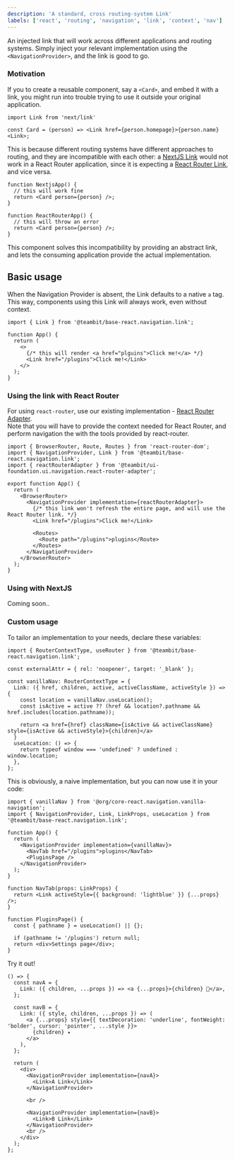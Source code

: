```yaml
---
description: 'A standard, cross routing-system Link'
labels: ['react', 'routing', 'navigation', 'link', 'context', 'nav']
---
```




An injected link that will work across different applications and routing systems.
Simply inject your relevant implementation using the `<NavigationProvider>`, and the link is good to go.

### Motivation

If you to create a reusable component, say a `<Card>`, and embed it with a link,
you might run into trouble trying to use it outside your original application.

```tsx
import Link from 'next/link'

const Card = (person) => <Link href={person.homepage}>{person.name}<Link>;
```

This is because different routing systems have different approaches to routing, and they are incompatible with each other:
a [NextJS Link](https://nextjs.org/docs/api-reference/next/link) would not work in a React Router application, since it is expecting a [React Router Link](https://v5.reactrouter.com/web/api/Link), and vice versa.

<div style={{display: 'flex', flexWrap: 'wrap', gap: 8}}>

```tsx
function NextjsApp() {
  // this will work fine
  return <Card person={person} />;
}
```

```tsx
function ReactRouterApp() {
  // this will throw an error
  return <Card person={person} />;
}
```

</div>

This component solves this incompatibility by providing an abstract link, and lets the consuming application provide the actual implementation.

## Basic usage

When the Navigation Provider is absent, the Link defaults to a native `a` tag.  
This way, components using this Link will always work, even without context.

```tsx
import { Link } from '@teambit/base-react.navigation.link';

function App() {
  return (
    <>
      {/* this will render <a href="plguins">Click me!</a> */}
      <Link href="/plugins">Click me!</Link>
    </>
  );
}
```

### Using the link with React Router

For using `react-router`, use our existing implementation - [React Router Adapter](https://bit.dev/teambit/ui-foundation/ui/navigation/react-router-adapter).  
Note that you will have to provide the context needed for React Router, and perform navigation the with the tools provided by react-router.

```tsx
import { BrowserRouter, Route, Routes } from 'react-router-dom';
import { NavigationProvider, Link } from '@teambit/base-react.navigation.link';
import { reactRouterAdapter } from '@teambit/ui-foundation.ui.navigation.react-router-adapter';

export function App() {
  return (
    <BrowserRouter>
      <NavigationProvider implementation={reactRouterAdapter}>
        {/* this link won't refresh the entire page, and will use the React Router link. */}
        <Link href="/plugins">Click me!</Link>

        <Routes>
          <Route path="/plugins">plugins</Route>
        </Routes>
      </NavigationProvider>
    </BrowserRouter>
  );
}
```

### Using with NextJS

Coming soon..

### Custom usage

To tailor an implementation to your needs, declare these variables:

```tsx
import { RouterContextType, useRouter } from '@teambit/base-react.navigation.link';

const externalAttr = { rel: 'noopener', target: '_blank' };

const vanillaNav: RouterContextType = {
  Link: ({ href, children, active, activeClassName, activeStyle }) => {
    const location = vanillaNav.useLocation();
    const isActive = active ?? (href && location?.pathname && href.includes(location.pathname));

    return <a href={href} className={isActive && activeClassName} style={isActive && activeStyle}>{children}</a>
  }
  useLocation: () => {
    return typeof window === 'undefined' ? undefined : window.location;
  },
};
```

This is obviously, a naive implementation, but you can now use it in your code:

```tsx
import { vanillaNav } from '@org/core-react.navigation.vanilla-navigation';
import { NavigationProvider, Link, LinkProps, useLocation } from '@teambit/base-react.navigation.link';

function App() {
  return (
    <NavigationProvider implementation={vanillaNav}>
      <NavTab href="/plugins">plugins</NavTab>
      <PluginsPage />
    </NavigationProvider>
  );
}

function NavTab(props: LinkProps) {
  return <Link activeStyle={{ background: 'lightblue' }} {...props} />;
}

function PluginsPage() {
  const { pathname } = useLocation() || {};

  if (pathname != '/plugins') return null;
  return <div>Settings page</div>;
}
```

Try it out!

```tsx live
() => {
  const navA = {
    Link: ({ children, ...props }) => <a {...props}>{children} 🔗</a>,
  };

  const navB = {
    Link: ({ style, children, ...props }) => (
      <a {...props} style={{ textDecoration: 'underline', fontWeight: 'bolder', cursor: 'pointer', ...style }}>
        {children} ✦
      </a>
    ),
  };

  return (
    <div>
      <NavigationProvider implementation={navA}>
        <Link>A Link</Link>
      </NavigationProvider>

      <br />

      <NavigationProvider implementation={navB}>
        <Link>B Link</Link>
      </NavigationProvider>
      <br />
    </div>
  );
};
```
